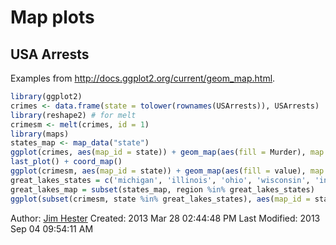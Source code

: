 <!--
%\VignetteEngine{knitr}
%\VignetteIndexEntry{Map examples}
%\VignetteDepends{ggplot2, reshape2, maps}
-->
# Map plots #

## USA Arrests ##
Examples from [http://docs.ggplot2.org/current/geom_map.html](http://docs.ggplot2.org/current/geom_map.html).
```r
library(ggplot2)
crimes <- data.frame(state = tolower(rownames(USArrests)), USArrests)
library(reshape2) # for melt
crimesm <- melt(crimes, id = 1)
library(maps)
states_map <- map_data("state")
ggplot(crimes, aes(map_id = state)) + geom_map(aes(fill = Murder), map = states_map) + expand_limits(x = states_map$long, y = states_map$lat)
last_plot() + coord_map()
ggplot(crimesm, aes(map_id = state)) + geom_map(aes(fill = value), map = states_map) + expand_limits(x = states_map$long, y = states_map$lat) + facet_wrap( ~ variable)
great_lakes_states = c('michigan', 'illinois', 'ohio', 'wisconsin', 'indiana')
great_lakes_map = subset(states_map, region %in% great_lakes_states)
ggplot(subset(crimesm, state %in% great_lakes_states), aes(map_id = state)) + geom_map(aes(fill = value), map = great_lakes_map) + expand_limits(x=great_lakes_map$long, y=great_lakes_map$lat) + facet_wrap( ~ variable)
```
Author: [Jim Hester](http://jimhester.com)
Created: 2013 Mar 28 02:44:48 PM
Last Modified: 2013 Sep 04 09:54:11 AM
